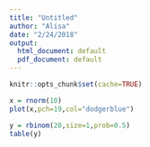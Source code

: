 ```yaml
---
title: "Untitled"
author: "Alisa"
date: "2/24/2018"
output:
  html_document: default
  pdf_document: default
---
```


```r
knitr::opts_chunk$set(cache=TRUE)
```

```r
x = rnorm(10)
plot(x,pch=19,col="dodgerblue")
```

```r
y = rbinom(20,size=1,prob=0.5)
table(y)
```

